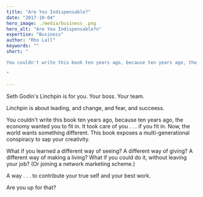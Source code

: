 ```yaml
---
title: "Are You Indispensable?"
date: "2017-10-04"
hero_image: ./media/business_.png
hero_alt: "Are You Indispensable?n"
expertise: "Business"
author: "Rho Lall"
keywords: ""
short: "

You couldn't write this book ten years ago, because ten years ago, the economy wanted you to fit in. It took care of you . . . if you fit in.

"

---
```

Seth Godin's Linchpin is for you. Your boss. Your team.

Linchpin is about leading, and change, and fear, and succeess.

You couldn't write this book ten years ago, because ten years ago, the economy wanted you to fit in. It took care of you . . . if you fit in. Now, the world wants something different. This book exposes a multi-generational conspiracy to sap your creativity.

What if you learned a different way of seeing?
A different way of giving?
A different way of making a living?
What if you could do it, without leaving your job?
(Or joining a network marketing scheme.)

A way . . . to contribute your true self and your best work.

Are you up for that?